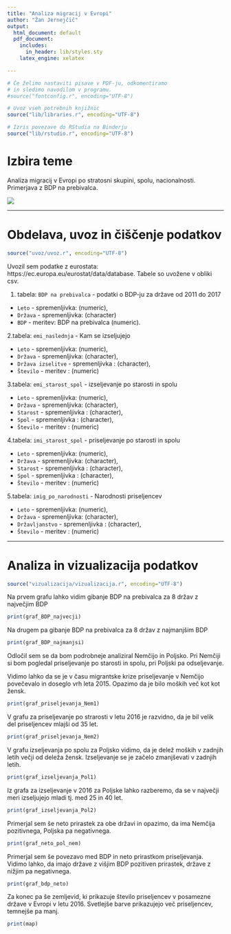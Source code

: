 ```yaml
---
title: "Analiza migracij v Evropi"
author: "Žan Jernejčič"
output:
  html_document: default
  pdf_document:
    includes:
      in_header: lib/styles.sty
    latex_engine: xelatex

---
```


```r
# Če želimo nastaviti pisave v PDF-ju, odkomentiramo
# in sledimo navodilom v programu.
#source("fontconfig.r", encoding="UTF-8")

# Uvoz vseh potrebnih knjižnic
source("lib/libraries.r", encoding="UTF-8")
```

```r
# Izris povezave do RStudia na Binderju
source("lib/rstudio.r", encoding="UTF-8")
```

# Izbira teme

Analiza migracij v Evropi po stratosni skupini, spolu, nacionalnosti. Primerjava z BDP na prebivalca.

![](slike/European_Union.png)

***

# Obdelava, uvoz in čiščenje podatkov

```r
source("uvoz/uvoz.r", encoding="UTF-8")
```

Uvozil sem podatke z eurostata: https://ec.europa.eu/eurostat/data/database.
Tabele so uvožene v obliki csv.

1. tabela:
`BDP na prebivalca` - podatki o BDP-ju za države od 2011 do 2017

  * `Leto` - spremenljivka:  (numeric),
  * `Država` - spremenljivka: (character)
  * `BDP` - meritev: BDP na prebivalca (numeric).

2.tabela:
`emi_naslednja` - Kam se izseljujejo

  * `Leto` - spremenljivka: (numeric),
  * `Država` - spremenljivka: (character),
  * `Država izselitve` - spremenljivka : (character),
  * `Število` - meritev : (numeric)
  
3.tabela:
`emi_starost_spol` - izseljevanje po starosti in spolu

  * `Leto` - spremenljivka: (numeric),
  * `Država` - spremenljivka: (character),
  * `Starost` - spremenljivka : (character),
  * `Spol` - spremenljivka : (character),
  * `Število` - meritev : (numeric)

4.tabela:
`imi_starost_spol` - priseljevanje po starosti in spolu

  * `Leto` - spremenljivka: (numeric),
  * `Država` - spremenljivka: (character),
  * `Starost` - spremenljivka : (character),
  * `Spol` - spremenljivka : (character),
  * `Število` - meritev : (numeric)

5.tabela:
`imig_po_narodnosti` - Narodnosti priseljencev

  * `Leto` - spremenljivka: (numeric),
  * `Država` - spremenljivka: (character),
  * `Državljanstvo` - spremenljivka : (character),
  * `Število` - meritev : (numeric)




***

# Analiza in vizualizacija podatkov

```r
source("vizualizacija/vizualizacija.r", encoding="UTF-8")
```

Na prvem grafu lahko vidim gibanje BDP na prebivalca za 8 držav z največjim BDP
```r
print(graf_BDP_najvecji)
```

Na drugem pa gibanje BDP na prebivalca za 8 držav z najmanjšim BDP
```r
print(graf_BDP_najmanjsi)
```

Odločil sem se da bom podrobneje analiziral Nemčijo in Poljsko. Pri Nemčiji si bom pogledal priseljevanje po starosti in spolu, pri Poljski pa odseljevanje.

Vidimo lahko da se je v času migrantske krize priseljevanje v Nemčijo povečevalo in doseglo vrh leta 2015. Opazimo da je bilo moških več kot kot žensk.

```r
print(graf_priseljevanja_Nem1)
```

V grafu za priseljevanje po strarosti v letu 2016 je razvidno, da je bil velik del priseljencev mlajši od 35 let.

```r
print(graf_priseljevanja_Nem2)
```

V grafu izseljevanja po spolu za Poljsko vidimo, da je delež moških v zadnjih letih večji od deleža  žensk. Izseljevanje se je začelo zmanjševati v zadnjih letih.

```r
print(graf_izseljevanja_Pol1)
```

Iz grafa za izseljevanje v 2016 za Poljske lahko razberemo, da se v največji meri izseljujejo mladi tj. med 25 in 40 let.

```r
print(graf_izseljevanja_Pol2)
```

Primerjal sem še neto prirastek za obe državi in opazimo, da ima Nemčija pozitivnega, Poljska pa negativnega.

```r
print(graf_neto_pol_nem)
```

Primerjal sem še povezavo med BDP in neto prirastkom priseljevanja. Vidimo lahko, da imajo države z višjim BDP pozitiven prirastek, države z nižjim pa negativnega.

```r
print(graf_bdp_neto)
```


Za konec pa še zemljevid, ki prikazuje število priseljencev v posamezne države v Evropi v letu 2016. Svetlejše barve prikazujejo več priseljencev, temnejše pa manj. 

```r
print(map)
```





